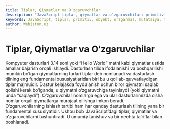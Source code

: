 ```yaml
---
title: Tiplar, Qiymatlar va O‘zgaruvchilar
description: "JavaScript tiplar, qiymatlar va o‘zgaruvchilar: primitivlar va obyektlar, o‘zgarmaslik/mutatsiya, tip konversiyalari hamda let/const/var bilan e’lon qilishga kirish."
keywords: JavaScript, tiplar, primitiv, obyekt, o‘zgarmas, mutatsiya, tip konversiyasi, let, const, var, o‘zgaruvchi, qiymat
author: Webiston.uz
---
```


# Tiplar, Qiymatlar va O‘zgaruvchilar

Kompyuter dasturlari 3.14 soni yoki “Hello World” matni kabi qiymatlar ustida amallar bajarish orqali ishlaydi. Dasturlash tilida ifodalanishi va boshqarilishi mumkin bo‘lgan qiymatlarning turlari tiplar deb nomlanadi va dasturlash tilining eng fundamental xususiyatlaridan biri bu u qo‘llab-quvvatlaydigan tiplar majmuidir. Dastur kelajakda foydalanish uchun biror qiymatni saqlab qolishi kerak bo‘lganda, u qiymatni o‘zgaruvchiga tayinlaydi (yoki qiymatni unda “saqlaydi”). O‘zgaruvchilar nomlarga ega va ular dasturlarimizda o‘sha nomlar orqali qiymatlarga murojaat qilishga imkon beradi. O‘zgaruvchilarning ishlash tartibi ham har qanday dasturlash tilining yana bir fundamental xususiyatidir. Ushbu bob JavaScript’dagi tiplar, qiymatlar va o‘zgaruvchilarni tushuntiradi. U umumiy tanishuv va bir nechta ta’riflar bilan boshlanadi.
